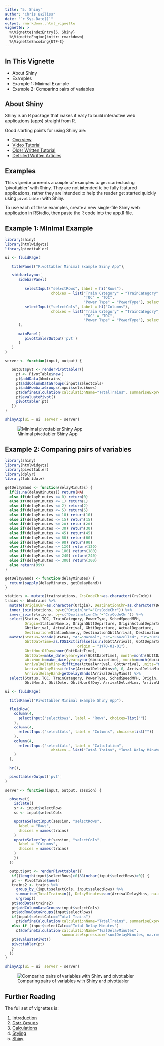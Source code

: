 ```yaml
---
title: "5. Shiny"
author: "Chris Bailiss"
date: "`r Sys.Date()`"
output: rmarkdown::html_vignette
vignette: >
  %\VignetteIndexEntry{5. Shiny}
  %\VignetteEngine{knitr::rmarkdown}
  %\VignetteEncoding{UTF-8}
---
```


## In This Vignette

* About Shiny
* Examples
* Example 1:  Minimal Example
* Example 2:  Comparing pairs of variables

## About Shiny

Shiny is an R package that makes it easy to build interactive web applications (apps) straight from R.

Good starting points for using Shiny are:

* [Overview](https://shiny.rstudio.com/)
* [Video Tutorial](https://shiny.rstudio.com/tutorial/)
* [Older Written Tutorial](https://shiny.rstudio.com/tutorial/lesson1/)
* [Detailed Written Articles](https://shiny.rstudio.com/articles/)

## Examples

This vignette presents a couple of examples to get started using 'pivottabler' with Shiny.  They are not intended to be fully featured applications, rather they are intended to help the reader get started quickly using `pivottabler` with Shiny.

To use each of these examples, create a new single-file Shiny web application in RStudio, then paste the R code into the app.R file.

## Example 1:  Minimal Example

```r
library(shiny)
library(htmlwidgets)
library(pivottabler)

ui <- fluidPage(

   titlePanel("Pivottabler Minimal Example Shiny App"),

   sidebarLayout(
      sidebarPanel(

         selectInput("selectRows", label = h5("Rows"),
                     choices = list("Train Category" = "TrainCategory",
                                    "TOC" = "TOC",
                                    "Power Type" = "PowerType"), selected = "TOC"),
         selectInput("selectCols", label = h5("Columns"),
                     choices = list("Train Category" = "TrainCategory",
                                    "TOC" = "TOC",
                                    "Power Type" = "PowerType"), selected = "TrainCategory")
      ),

      mainPanel(
         pivottablerOutput('pvt')
      )
   )
)

server <- function(input, output) {

   output$pvt <- renderPivottabler({
     pt <- PivotTable$new()
     pt$addData(bhmtrains)
     pt$addColumnDataGroups(input$selectCols)
     pt$addRowDataGroups(input$selectRows)
     pt$defineCalculation(calculationName="TotalTrains", summariseExpression="n()")
     pt$evaluatePivot()
     pivottabler(pt)
   })
}

shinyApp(ui = ui, server = server)
```

![Minimal pivottabler Shiny App](shiny1.png)


## Example 2:  Comparing pairs of variables

```r
library(shiny)
library(htmlwidgets)
library(pivottabler)
library(dplyr)
library(lubridate)

getDelayBand <- function(delayMinutes) {
  if(is.na(delayMinutes)) return(NA)
  else if(delayMinutes <= 0) return(0)
  else if(delayMinutes <= 1) return(1)
  else if(delayMinutes <= 2) return(2)
  else if(delayMinutes <= 5) return(5)
  else if(delayMinutes <= 10) return(10)
  else if(delayMinutes <= 15) return(15)
  else if(delayMinutes <= 20) return(20)
  else if(delayMinutes <= 30) return(30)
  else if(delayMinutes <= 45) return(45)
  else if(delayMinutes <= 60) return(60)
  else if(delayMinutes <= 90) return(90)
  else if(delayMinutes <= 120) return(120)
  else if(delayMinutes <= 180) return(180)
  else if(delayMinutes <= 240) return(240)
  else if(delayMinutes <= 300) return(300)
  else return(999)
}

getDelayBands <- function(delayMinutes) {
  return(sapply(delayMinutes, getDelayBand))
}

stations <- mutate(trainstations, CrsCodeChr=as.character(CrsCode))
trains <- bhmtrains %>%
  mutate(OriginChr=as.character(Origin), DestinationChr=as.character(Destination)) %>%
  inner_join(stations, by=c("OriginChr"="CrsCodeChr")) %>%
  inner_join(stations, by=c("DestinationChr"="CrsCodeChr")) %>%
  select(Status, TOC, TrainCategory, PowerType, SchedSpeedMPH,
         Origin=StationName.x, OriginGbttDeparture, OriginActualDeparture,
         GbttArrival, ActualArrival, GbttDeparture, ActualDeparture,
         Destination=StationName.y, DestinationGbttArrival, DestinationActualArrival) %>%
  mutate(Status=recode(Status, "A"="Normal", "C"="Cancelled", "R"="Reinstated"),
         GbttDateTime=as.POSIXct(ifelse(is.na(GbttArrival), GbttDeparture, GbttArrival),
                                 origin = "1970-01-01"),
         GbttHourOfDay=hour(GbttDateTime),
         GbttDate=make_date(year=year(GbttDateTime), month=month(GbttDateTime), day=day(GbttDateTime)),
         GbttMonth=make_date(year=year(GbttDateTime), month=month(GbttDateTime), day=1),
         ArrivalDeltaMins=difftime(ActualArrival, GbttArrival, units="mins"),
         ArrivalDelayMins=ifelse(ArrivalDeltaMins<0, 0, ArrivalDeltaMins),
         ArrivalDelayBand=getDelayBands(ArrivalDelayMins)) %>%
  select(Status, TOC, TrainCategory, PowerType, SchedSpeedMPH, Origin, Destination,
         GbttMonth, GbttDate, GbttHourOfDay, ArrivalDeltaMins, ArrivalDelayMins, ArrivalDelayBand)

ui <- fluidPage(

  titlePanel("Pivottabler Minimal Example Shiny App"),

  fluidRow(
    column(4,
      selectInput("selectRows", label = "Rows", choices=list(""))
    ),
    column(4,
      selectInput("selectCols", label = "Columns", choices=list(""))
    ),
    column(4,
      selectInput("selectCalc", label = "Calculation",
                     choices = list("Total Trains", "Total Delay Minutes"), selected = "Total Trains")
    )
  ),

  hr(),

  pivottablerOutput('pvt')
)

server <- function(input, output, session) {

  observe({
    isolate({
    sr <- input$selectRows
    sc <- input$selectCols

    updateSelectInput(session, "selectRows",
      label = "Rows",
      choices = names(trains)
    )
    updateSelectInput(session, "selectCols",
      label = "Columns",
      choices = names(trains)
    )
    })
  })

  output$pvt <- renderPivottabler({
   if((length(input$selectRows)>0)&&(nchar(input$selectRows)>0)) {
   pt <- PivotTable$new()
   trains2 <- trains %>%
     group_by_(input$selectCols, input$selectRows) %>%
     summarise(TotalTrains=n(), DelayMinutes=sum(ArrivalDelayMins, na.rm=TRUE)) %>%
     ungroup()
   pt$addData(trains2)
   pt$addColumnDataGroups(input$selectCols)
   pt$addRowDataGroups(input$selectRows)
   if(input$selectCalc=="Total Trains")
     pt$defineCalculation(calculationName="TotalTrains", summariseExpression="sum(TotalTrains)")
   else if (input$selectCalc=="Total Delay Minutes")
     pt$defineCalculation(calculationName="ToalDelayMinutes",
                          summariseExpression="sum(DelayMinutes, na.rm=TRUE)")
   pt$evaluatePivot()
   pivottabler(pt)
   }
  })
}

shinyApp(ui = ui, server = server)
```

![Comparing pairs of variables with Shiny and pivottabler](shiny2.png)

## Further Reading

The full set of vignettes is:

1. [Introduction](introduction.html)
2. [Data Groups](datagroups.html)
3. [Calculations](calculations.html)
4. [Styling](styling.html)
5. [Shiny](shiny.html)
